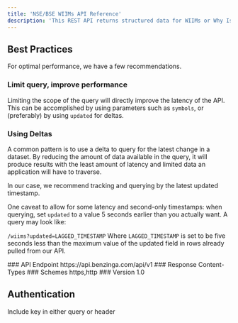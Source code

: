 ```yaml
---
title: 'NSE/BSE WIIMs API Reference'
description: 'This REST API returns structured data for WIIMs or Why Is It Moving.'
---
```


## Best Practices

For optimal performance, we have a few recommendations.

### Limit query, improve performance

Limiting the scope of the query will directly improve the latency of the API. This can be accomplished by using parameters such as `symbols`, or (preferably) by using `updated` for deltas.

### Using Deltas

A common pattern is to use a delta to query for the latest change in a dataset. By reducing the amount of data available in the query, it will produce results with the least amount of latency and limited data an application will have to traverse.

In our case, we recommend tracking and querying by the latest updated timestamp.

One caveat to allow for some latency and second-only timestamps: when querying, set `updated` to a value 5 seconds earlier than you actually want. A query may look like:

`/wiims?updated=LAGGED_TIMESTAMP` Where `LAGGED_TIMESTAMP` is set to be five seconds less than the maximum value of the updated field in rows already pulled from our API.

<Info>
  ### API Endpoint https://api.benzinga.com/api/v1 ### Response Content-Types
  ### Schemes https,http ### Version 1.0
</Info>

## Authentication

<ParamField query="token" type="apiKey">
  Include key in either query or header
</ParamField>
